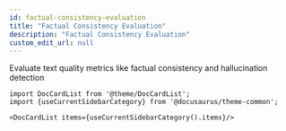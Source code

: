 ```yaml
---
id: factual-consistency-evaluation
title: "Factual Consistency Evaluation"
description: "Factual Consistency Evaluation"
custom_edit_url: null
---
```




Evaluate text quality metrics like factual consistency and hallucination detection



```mdx-code-block
import DocCardList from '@theme/DocCardList';
import {useCurrentSidebarCategory} from '@docusaurus/theme-common';

<DocCardList items={useCurrentSidebarCategory().items}/>
```
      